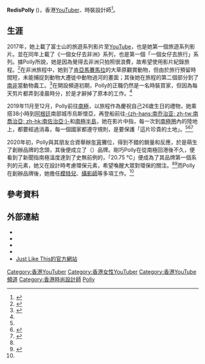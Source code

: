 {{Infobox YouTube personality
| name                 = RedisPolly
| logo                 = 
| logo_caption         = 
| image                = 
| caption              = 
| birth_name           = 
| birth_date           = {{birth date and age|1993|10|4}}
| birth_place          = 
| death_date           = 
| death_place          = 
| nationality          = 
| occupation           = YouTuber、時裝設計師
| website              = {{url|https://www.pollycpl.com/}}
| pseudonym            = 
| channel_url          = UCpCqWazROmkURP9Jy8mVvEg
| channel_display_name = RedisPolly
| years_active         = 2017年至今
| genre                = 影像網誌、旅遊、Lookbook、日常生活
| subscribers          = 177,600
| subscriber_date      = 
| views                = 16,124,791
| view_date            = 
| network              = 
| associated_acts      = 
| catchphrase(s)       = 
| silver_button        = yes
| silver_year          = 2020
| gold_button          = 
| gold_year            = 
| diamond_button       = 
| diamond_year         = 
| ruby_button          = 
| ruby_year            = 
| red_diamond_button   = 
| red_diamond_year     = 
| stats_update         = 2022年1月3日
}}
'''RedisPolly''' ({{bd|1993年|10月4日|CatIdx=C陳}})，香港[[YouTuber|YouTuber]]、時裝設計師<ref name="popbee 20201007">{{cite web |url=https://popbee.com/features/hong-kong-youtuber-redispolly-south-antarctica-trip-inspired-fashion-brand-just-like-this-spread-environmental-friendly-messages/ |title=當南極錄得 20.75°C 高溫，他們決定用一件衣服來喚醒大眾！ |work=POPBEE |first=Crystal |last=Chan |date=2020-10-07 |access-date=2020-12-26 |archive-date=2020-12-27 |archive-url=https://web.archive.org/web/20201227101245/https://popbee.com/features/hong-kong-youtuber-redispolly-south-antarctica-trip-inspired-fashion-brand-just-like-this-spread-environmental-friendly-messages/ |dead-url=no }}</ref>。

== 生涯 ==
2017年，她上載了富士山的旅遊系列影片至[[YouTube|YouTube]]，也是她第一個旅遊系列影片。並在同年上載了《一個女仔去非洲》系列，也是第一個「一個女仔去旅行」系列。據Polly所說，她是因為覺得去非洲只拍照很浪費，故希望使用影片紀錄旅程。<ref name="appledaily 20201217">{{cite web |url=https://hk.appledaily.com/entertainment/20201217/CRMJWH6VEFD5VDVXP4AXYI3V2U/ |title=旅行達人Polly獨自闖非洲南極 辭工做YouTuber創自家品牌 |publisher=[[蘋果日報_(香港)|蘋果日報 (香港)]] |date=2020-12-17 |access-date=2020-12-27 |archive-date=2020-12-27 |archive-url=https://web.archive.org/web/20201227101246/https://hk.appledaily.com/entertainment/20201217/CRMJWH6VEFD5VDVXP4AXYI3V2U/ |dead-url=no }}</ref>在非洲旅程中，她到了[[肯亞|肯亞]][[馬賽馬拉|馬賽馬拉]]的大草原觀賞動物，但由於旅行預留時間短，未能捕捉到動物大遷徙中動物過河的畫面；其後她在旅程的第二個部分到了[[南非|南非]]當動物義工。<ref>{{cite web |url=https://popbee.com/features/interview-with-redispolly-girl-who-travels-africa-alone/ |title=#POPBEE 專題：她獨自一人到非洲遊歷了 3 星期，她看到的非洲跟你印象中的絕對不一樣！ |publisher=POPBEE |first=Crystal |last=Chan |date=2018-07-04 |access-date=2020-12-27 |archive-date=2020-12-27 |archive-url=https://web.archive.org/web/20201227101301/https://popbee.com/features/interview-with-redispolly-girl-who-travels-africa-alone/ |dead-url=no }}</ref>在開設頻道初期，Polly的正職仍然是一名時裝買家，但因為每天剪片都弄到凌晨時分，於是才辭掉了原本的工作。<ref name="appledaily 20201217" />

2019年11月至12月，Polly前往[[南極|南極]]，以旅程作為慶祝自己26歲生日的禮物，她乘搭38小時到[[阿根廷|阿根廷]]南部城市烏斯懷亞，再登船前往[[南喬治亞|-{zh-hans:南乔治亚; zh-tw:南喬治亞; zh-hk:南佐治亞;}-]]和[[南極半島|南極半島]]，她在影片中指，每一次到[[南極圈|南極圈]]內的陸地上，都要經過消毒，每一個國家都遵守規則，是要保護「這片珍貴的土地」。<ref name="popbee 20201007" /><ref>{{cite web |url=https://tw.appledaily.com/supplement/20200115/ZQWHNLQOIWPYNLKINQYB5XKYEM/ |title=港女獨闖南極當生日禮　搭機38小時玩「世界盡頭」 |publisher=台灣蘋果日報 |date=2020-01-15 |access-date=2020-12-27 |archive-date=2020-12-27 |archive-url=https://web.archive.org/web/20201227101231/https://tw.appledaily.com/supplement/20200115/ZQWHNLQOIWPYNLKINQYB5XKYEM/ |dead-url=no }}</ref><ref>{{cite web |url=https://www.marieclaire.com.hk/redispolly/ |title=旅遊YouTuber Polly：「一個女仔去旅行不是甚麼大不了的事，我做到，大家都做到。」#獨遊令我學會獨立自主和重新認識自己 |publisher=marieclaire |date=2020-03-14 |access-date=2020-12-31 |archive-date=2020-12-27 |archive-url=https://web.archive.org/web/20201227101303/https://www.marieclaire.com.hk/redispolly/ |dead-url=no }}</ref>

2020年初，Polly與其朋友合資舉辦[[年宵|年宵]]攤位，得到不錯的銷量和反應，於是萌生了創辦品牌的念頭，其後便成立了{{lang|en|Just Like This}}（{{lang|en|JLT}}）品牌。剛巧Polly在從南極回港後不久，便看到了新聞指南極溫度達到了史無前例的{{convert|20.75|°C|°F}}，「20.75 °C」便成為了其品牌第一個系列的元素，她又在設計時考慮環保元素，希望喚醒大眾對環保的關注。<ref name="popbee 20201007" /><ref>{{cite web |url=https://www.justlikethis.me/ |title=JUST HOME |accessdate=2020-12-27 |archive-date=2020-12-27 |archive-url=https://web.archive.org/web/20201227101233/https://www.justlikethis.me/ |dead-url=no }}</ref>而Polly在創辦品牌後，她擔任[[模特兒|模特兒]]、[[攝影師|攝影師]]等多項工作。<ref name="appledaily 20201217" />

== 參考資料 ==
{{Reflist}}

== 外部連結 ==
*{{official website|https://www.pollycpl.com/|name=RedisPolly的個人網誌}}
*{{youtube|c=UCpCqWazROmkURP9Jy8mVvEg}}
*{{instagram|polly.cpl}}
*{{facebook|redispolly}}
*[https://www.justlikethis.me/ Just Like This的官方網站]{{Wayback|url=https://www.justlikethis.me/ |date=20201227101233 }}

{{DEFAULTSORT:Chan, Polly}}
[[Category:香港YouTuber|Category:香港YouTuber]]
[[Category:香港女性YouTuber|Category:香港女性YouTuber]]
[[Category:香港YouTube頻道|Category:香港YouTube頻道]]
[[Category:香港時尚設計師|Category:香港時尚設計師]]
[[Category:陳姓|Polly]]